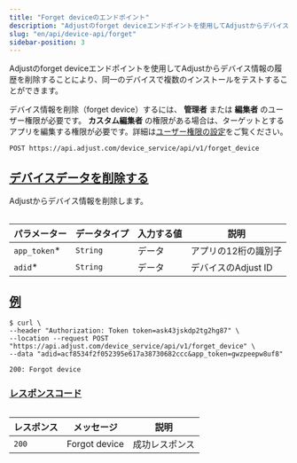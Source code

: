 ```yaml
---
title: "Forget deviceのエンドポイント"
description: "Adjustのforget deviceエンドポイントを使用してAdjustからデバイス情報の履歴を削除することにより、同一のデバイスで複数のインストールをテストすることができます。"
slug: "en/api/device-api/forget"
sidebar-position: 3
---
```

Adjustのforget deviceエンドポイントを使用してAdjustからデバイス情報の履歴を削除することにより、同一のデバイスで複数のインストールをテストすることができます。
<callout type="seealso" title="事前準備"> 

デバイス情報を削除（forget device）するには、 **管理者** または **編集者** のユーザー権限が必要です。 **カスタム編集者** の権限がある場合は、ターゲットとするアプリを編集する権限が必要です。詳細は[ユーザー権限の設定](https://help.adjust.com/en/article/users)をご覧ください。
</Callout> 

```http
POST https://api.adjust.com/device_service/api/v1/forget_device
```

[デバイスデータを削除する](forget-a-device)
-------------------------------

Adjustからデバイス情報を削除します。
<table> 

|     パラメーター     |  データタイプ  | 入力する値 |       説明       |
|----------------|----------|-------|----------------|
| `app_token`\* | `String` | データ   | アプリの12桁の識別子    |
| `adid`\*      | `String` | データ   | デバイスのAdjust ID |

</Table> 

[例](example)
------------

```console
$ curl \
--header "Authorization: Token token=ask43jskdp2tg2hg87" \
--location --request POST "https://api.adjust.com/device_service/api/v1/forget_device" \
--data "adid=acf8534f2f052395e617a38730682ccc&app_token=gwzpeepw8uf8"
```

```http
200: Forgot device
```

### [レスポンスコード](response-codes)

<table> 

| レスポンス |     メッセージ     |   説明    |
|-------|---------------|---------|
| `200` | Forgot device | 成功レスポンス |

</Table>

